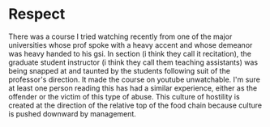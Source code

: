 # Respect

There was a course I tried watching recently from one of the major universities whose prof spoke with a heavy accent and whose demeanor was heavy handed to his gsi. In section (i think they call it recitation), the graduate student instructor (i think they call them teaching assistants) was being snapped at and taunted by the students following suit of the professor's direction. It made the course on youtube unwatchable. I'm sure at least one person reading this has had a similar experience, either as the offender or the victim of this type of abuse. This culture of hostility is created at the direction of the relative top of the food chain because culture is pushed downward by management.
